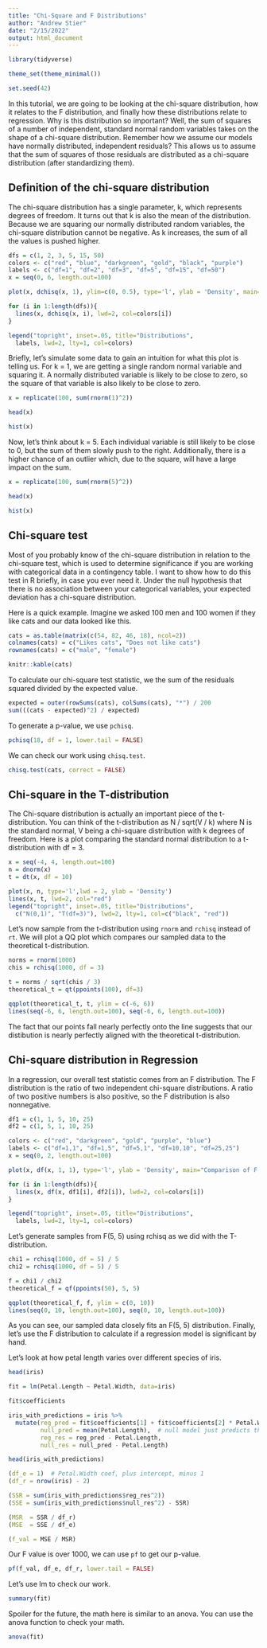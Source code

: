 ```yaml
---
title: "Chi-Square and F Distributions"
author: "Andrew Stier"
date: "2/15/2022"
output: html_document
---
```


```r
library(tidyverse)

theme_set(theme_minimal())

set.seed(42)
```

In this tutorial, we are going to be looking at the chi-square distribution, how it relates to the F distribution, and finally how these distributions relate to regression. Why is this distribution so important? Well, the sum of squares of a number of independent, standard normal random variables takes on the shape of a chi-square distribution. Remember how we assume our models have normally distributed, independent residuals? This allows us to assume that the sum of squares of those residuals are distributed as a chi-square distribution (after standardizing them).


## Definition of the chi-square distribution

The chi-square distribution has a single parameter, k, which represents degrees of freedom. It turns out that k is also the mean of the distribution. Because we are squaring our normally distributed random variables, the chi-square distribution cannot be negative. As k increases, the sum of all the values is pushed higher.

```r
dfs = c(1, 2, 3, 5, 15, 50)
colors <- c("red", "blue", "darkgreen", "gold", "black", "purple")
labels <- c("df=1", "df=2", "df=3", "df=5", "df=15", "df=50")
x = seq(0, 6, length.out=100)

plot(x, dchisq(x, 1), ylim=c(0, 0.5), type='l', ylab = 'Density', main="Comparison of Chi-Square Distributions")

for (i in 1:length(dfs)){
  lines(x, dchisq(x, i), lwd=2, col=colors[i])
}

legend("topright", inset=.05, title="Distributions",
  labels, lwd=2, lty=1, col=colors)
```

Briefly, let's simulate some data to gain an intuition for what this plot is telling us. For k = 1, we are getting a single random normal variable and squaring it. A normally distributed variable is likely to be close to zero, so the square of that variable is also likely to be close to zero.

```r
x = replicate(100, sum(rnorm(1)^2))

head(x)

hist(x)
```

Now, let's think about k = 5. Each individual variable is still likely to be close to 0, but the sum of them slowly push to the right. Additionally, there is a higher chance of an outlier which, due to the square, will have a large impact on the sum.

```r
x = replicate(100, sum(rnorm(5)^2))

head(x)

hist(x)
```

## Chi-square test

Most of you probably know of the chi-square distribution in relation to the chi-square test, which is used to determine significance if you are working with categorical data in a contingency table. I want to show how to do this test in R briefly, in case you ever need it. Under the null hypothesis that there is no association between your categorical variables, your expected deviation has a chi-square distribution.

Here is a quick example. Imagine we asked 100 men and 100 women if they like cats and our data looked like this.

```r
cats = as.table(matrix(c(54, 82, 46, 18), ncol=2))
colnames(cats) = c("Likes cats", "Does not like cats")
rownames(cats) = c("male", "female")

knitr::kable(cats)
```

To calculate our chi-square test statistic, we the sum of the residuals squared divided by the expected value.

```r
expected = outer(rowSums(cats), colSums(cats), "*") / 200
sum(((cats - expected)^2) / expected)
```

To generate a p-value, we use `pchisq`.

```r
pchisq(18, df = 1, lower.tail = FALSE)
```

We can check our work using `chisq.test`.

```r
chisq.test(cats, correct = FALSE)
```

## Chi-square in the T-distribution

The Chi-square distribution is actually an important piece of the t-distribution. You can think of the t-distribution as N / sqrt(V / k) where N is the standard normal, V being a chi-square distribution with k degrees of freedom. Here is a plot comparing the standard normal distribution to a t-distribution with df = 3.

```r
x = seq(-4, 4, length.out=100)
n = dnorm(x)
t = dt(x, df = 10)

plot(x, n, type='l',lwd = 2, ylab = 'Density')
lines(x, t, lwd=2, col="red")
legend("topright", inset=.05, title="Distributions",
  c("N(0,1)", "T(df=3)"), lwd=2, lty=1, col=c("black", "red"))
```

Let's now sample from the t-distribution using `rnorm` and `rchisq` instead of `rt`. We will plot a QQ plot which compares our sampled data to the theoretical t-distribution.

```r
norms = rnorm(1000)
chis = rchisq(1000, df = 3)

t = norms / sqrt(chis / 3)
theoretical_t = qt(ppoints(100), df=3)

qqplot(theoretical_t, t, ylim = c(-6, 6))
lines(seq(-6, 6, length.out=100), seq(-6, 6, length.out=100))
```

The fact that our points fall nearly perfectly onto the line suggests that our distibution is nearly perfectly aligned with the theoretical t-distribution.

## Chi-square distribution in Regression

In a regression, our overall test statistic comes from an F distribution. The F distribution is the ratio of two independent chi-square distributions. A ratio of two positive numbers is also positive, so the F distribution is also nonnegative.

```r
df1 = c(1, 1, 5, 10, 25)
df2 = c(1, 5, 1, 10, 25)

colors <- c("red", "darkgreen", "gold", "purple", "blue")
labels <- c("df=1,1", "df=1,5", "df=5,1", "df=10,10", "df=25,25")
x = seq(0, 2, length.out=100)

plot(x, df(x, 1, 1), type='l', ylab = 'Density', main="Comparison of F Distributions")

for (i in 1:length(dfs)){
  lines(x, df(x, df1[i], df2[i]), lwd=2, col=colors[i])
}

legend("topright", inset=.05, title="Distributions",
  labels, lwd=2, lty=1, col=colors)
```

Let's generate samples from F(5, 5) using rchisq as we did with the T-distribution.

```r
chi1 = rchisq(1000, df = 5) / 5
chi2 = rchisq(1000, df = 5) / 5

f = chi1 / chi2
theoretical_f = qf(ppoints(50), 5, 5)

qqplot(theoretical_f, f, ylim = c(0, 10))
lines(seq(0, 10, length.out=100), seq(0, 10, length.out=100))
```

As you can see, our sampled data closely fits an F(5, 5) distribution. Finally, let's use the F distribution to calculate if a regression model is significant by hand.

Let's look at how petal length varies over different species of iris.

```r
head(iris)
```

```r
fit = lm(Petal.Length ~ Petal.Width, data=iris)

fit$coefficients

iris_with_predictions = iris %>% 
  mutate(reg_pred = fit$coefficients[1] + fit$coefficients[2] * Petal.Width,
         null_pred = mean(Petal.Length),  # null model just predicts the mean
         reg_res = reg_pred - Petal.Length,
         null_res = null_pred - Petal.Length)

head(iris_with_predictions)
```

```r
(df_e = 1)  # Petal.Width coef, plus intercept, minus 1
(df_r = nrow(iris) - 2)

(SSR = sum(iris_with_predictions$reg_res^2))
(SSE = sum(iris_with_predictions$null_res^2) - SSR)

(MSR  = SSR / df_r)
(MSE  = SSE / df_e)

(f_val = MSE / MSR)
```


Our F value is over 1000, we can use `pf` to get our p-value.

```r
pf(f_val, df_e, df_r, lower.tail = FALSE)
```

Let's use lm to check our work.

```r
summary(fit)
```

Spoiler for the future, the math here is similar to an anova. You can use the anova function to check your math.

```r
anova(fit)
```

